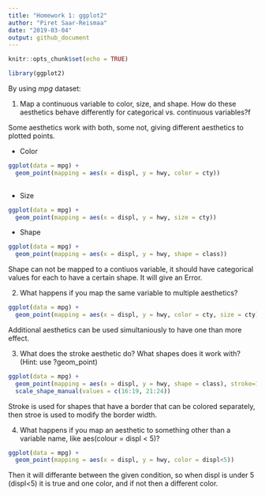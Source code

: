 ```yaml
---
title: "Homework 1: ggplot2"
author: "Piret Saar-Reismaa"
date: "2019-03-04"
output: github_document
---
```


```r
knitr::opts_chunk$set(echo = TRUE)
```

```r
library(ggplot2)
```

By using *mpg* dataset:

1. Map a continuous variable to color, size, and shape. How do these aesthetics behave differently for categorical vs. continuous variables?f

Some aesthetics work with both, some not, giving different aesthetics to plotted points. 

- Color
```r
ggplot(data = mpg) +
  geom_point(mapping = aes(x = displ, y = hwy, color = cty))
  
```

- Size
```r
ggplot(data = mpg) +
  geom_point(mapping = aes(x = displ, y = hwy, size = cty))
```

- Shape
```r
ggplot(data = mpg) +
  geom_point(mapping = aes(x = displ, y = hwy, shape = class))

```
Shape can not be mapped to a contiuos variable, it should have categorical values for each to have a certain shape. It will give an Error. 

2. What happens if you map the same variable to multiple aesthetics?

```r
ggplot(data = mpg) +
  geom_point(mapping = aes(x = displ, y = hwy, color = cty, size = cty))
```
Additional aesthetics can be used simultaniously to have one than more effect. 

3. What does the stroke aesthetic do? What shapes does it work with? (Hint: use ?geom_point)

```r
ggplot(data = mpg) + 
  geom_point(mapping = aes(x = displ, y = hwy, shape = class), stroke=1, fill = "red", color = "green" )+
  scale_shape_manual(values = c(16:19, 21:24))
```
Stroke is used for shapes that have a border that can be colored separately, then stroe is used to modify the border width. 

4. What happens if you map an aesthetic to something other than a variable name, like aes(colour = displ < 5)?

```r
ggplot(data = mpg) +
  geom_point(mapping = aes(x = displ, y = hwy, color = displ<5))
```
Then it will differante between the given condition, so when displ is under 5 (displ<5) it is true and one color, and if not then a different color. 
